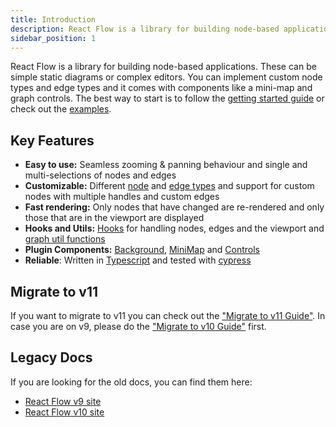 ```yaml
---
title: Introduction
description: React Flow is a library for building node-based applications from static diagrams to complex editors. It comes with built-in plugins like a mini map and graph controls, and nodes and edges are highly customizable.
sidebar_position: 1
---
```



<head>
  <title>Introduction to React Flow</title>
</head>

React Flow is a library for building node-based applications. These can be simple static diagrams or complex editors. You can implement custom node types and edge types and it comes with components like a mini-map and graph controls. The best way to start is to follow the [getting started guide](/docs/getting-started/installation-and-requirements/) or check out the [examples](https://reactflow.dev/examples).

<div style={{ position: 'relative', paddingTop: '56.25%' }}>
  <ReactPlayer
    controls
    url="https://www.youtube.com/watch?v=aUBWE41a900"
    width="100%"
    height="100%"
    style={{ position: 'absolute', top: 0, left: 0 }}
  />
</div>

## Key Features

- **Easy to use:** Seamless zooming & panning behaviour and single and multi-selections of nodes and edges
- **Customizable:** Different [node](/docs/api/nodes/node-types) and [edge types](/docs/api/edges/edge-types) and support for custom nodes with multiple handles and custom edges
- **Fast rendering:** Only nodes that have changed are re-rendered and only those that are in the viewport are displayed
- **Hooks and Utils:** [Hooks](/docs/api/hooks/use-react-flow) for handling nodes, edges and the viewport and [graph util functions](/docs/api/graph-util-functions)
- **Plugin Components:** [Background](/docs/api/plugin-components/background), [MiniMap](/docs/api/plugin-components/minimap) and [Controls](/docs/api/plugin-components/controls)
- **Reliable**: Written in [Typescript](https://www.typescriptlang.org/) and tested with [cypress](https://www.cypress.io/)

## Migrate to v11

If you want to migrate to v11 you can check out the ["Migrate to v11 Guide"](/docs/guides/migrate-to-v11). In case you are on v9, please do the ["Migrate to v10 Guide"](/docs/guides/migrate-to-v10) first.

## Legacy Docs

If you are looking for the old docs, you can find them here:

- [React Flow v9 site](https://v9.reactflow.dev)
- [React Flow v10 site](https://v10.reactflow.dev)

